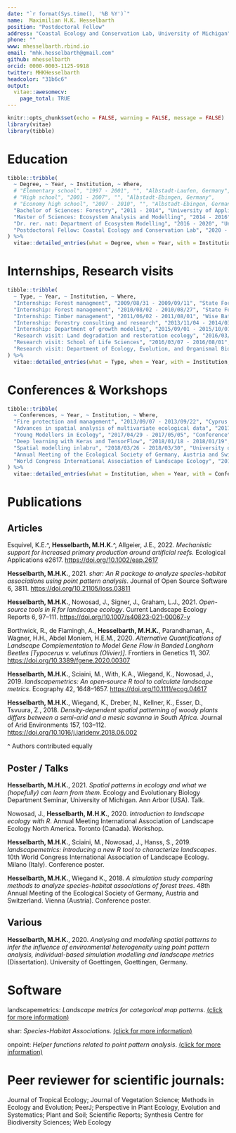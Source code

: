 ```yaml
---
date: "`r format(Sys.time(), '%B %Y')`"
name:  Maximilian H.K. Hesselbarth
position: "Postdoctoral Fellow"
address: "Coastal Ecology and Conservation Lab, University of Michigan"
phone: ""
www: mhesselbarth.rbind.io
email: "mhk.hesselbarth@gmail.com"
github: mhesselbarth
orcid: 0000-0003-1125-9918
twitter: MHKHesselbarth
headcolor: "31b6c6"
output: 
  vitae::awesomecv:
    page_total: TRUE
---
```


```r
knitr::opts_chunk$set(echo = FALSE, warning = FALSE, message = FALSE)
library(vitae)
library(tibble)
```

<!-- # Personal information -->

<!-- Name: Maximilian Hans Klaus Hesselbarth -->

<!-- Pronouns: _he/him/his_ -->

<!-- Born: 25.12.1990 in Ravensburg (Germany) -->

<!-- Nationality: German -->

<!-- I am a computational ecologist interested in ecological modelling and especially in considering the spatial explicit characteristics of most ecological processes. My research is mainly focused on how we can use spatial patterns to infer the underlying ecological processes. -->

# Education

```r
tibble::tribble(
  ~ Degree, ~ Year, ~ Institution, ~ Where,
  # "Elementary school", "1997 - 2001", "", "Albstadt-Laufen, Germany",
  # "High school", "2001 - 2007", "", "Albstadt-Ebingen, Germany",
  # "Economy high school", "2007 - 2010", "", "Albstadt-Ebingen, Germany",
  "Bachelor of Sciences: Forestry", "2011 - 2014", "University of Applied Sciences and Arts", "Göttingen, Germany",
  "Master of Sciences: Ecosystem Analysis and Modelling", "2014 - 2016", "University of Göttingen", "Göttingen, Germany",
  "Dr. rer. nat: Department of Ecosystem Modelling", "2016 - 2020", "University of Göttingen", "Göttingen, Germany",
  "Postdoctoral Fellow: Coastal Ecology and Conservation Lab", "2020 - ongoing", "University of Michigan", "Ann Arbor, USA"
) %>% 
  vitae::detailed_entries(what = Degree, when = Year, with = Institution, where = Where)
```

# Internships, Research visits

```r
tibble::tribble(
  ~ Type, ~ Year, ~ Institution, ~ Where,
  "Internship: Forest managment", "2009/08/31 - 2009/09/11", "State Forestry Department Heuberg", "Messstetten, Germany",
  "Internship: Forest management", "2010/08/02 - 2010/08/27", "State Forestry Department Heuberg", "Messstetten, Germany",
  "Internship: Timber management", "2011/06/02 - 2011/08/01", "Wise Batten Inc.", "Estill, USA",
  "Internship: Forestry consulting and research", "2013/11/04 - 2014/03/30", "SilvaTerra Ltd.", "Lilongwe, Malawi",
  "Internship: Department of growth modeling", "2015/09/01 - 2015/10/01", "Northwest German Forestry Research Institute", "Göttingen, Germany",
  "Research visit: Land degradation and restoration ecology", "2016/03/07 - 2016/08/01", "North-West University", "Potchefstroom, South Africa",
  "Research visit: School of Life Sciences", "2016/03/07 - 2016/08/01", "University of KwaZulu-Nata", "Pietermaritzburg, South Africa",
  "Research visit: Department of Ecology, Evolution, and Organismal Biology", "2017/10/18 - 2017/12/21", "Iowa State University", "Ames, USA"
) %>% 
  vitae::detailed_entries(what = Type, when = Year, with = Institution, where = Where)
```

# Conferences & Workshops

```r
tibble::tribble(
  ~ Conferences, ~ Year, ~ Institution, ~ Where,
  "Fire protection and management", "2013/09/07 - 2013/09/22", "Cyprus Forestry College", "Podromos, Cyprus",
  "Advances in spatial analysis of multivariate ecological data", "2017/04/02 - 2017/04/07", "PR Statistics Ltd.", "Port Talbot, UK",
  "Young Modellers in Ecology", "2017/04/29 - 2017/05/05", "Conference", "Freiburg, Germany",
  "Deep learning with Keras and TensorFlow", "2018/01/18 - 2018/01/19", "codecentric AG", "Solingen, Germany",
  "Spatial modelling inlabru", "2018/03/26 - 2018/03/30", "University of St. Andrews", "St. Andrews, UK",
  "Annual Meeting of the Ecological Society of Germany, Austria and Switzerland", "2018/09/10 - 2018/09/14", "Conference", "Vienna, Austria",
  "World Congress International Association of Landscape Ecology", "2019/07/01 - 2019/07/05", "Conference", "Milano, Italy"
) %>% 
  vitae::detailed_entries(what = Institution, when = Year, with = Conferences, where = Where)
```

# Publications

## Articles

Esquivel, K.E.^, **Hesselbarth, M.H.K.**^, Allgeier, J.E., 2022. _Mechanistic support for increased primary production around artificial reefs._ Ecological Applications e2617. <https://doi.org/10.1002/eap.2617>

**Hesselbarth, M.H.K.**, 2021. _shar: An R package to analyze species-habitat associations using point pattern analysis_. Journal of Open Source Software 6, 3811. <https://doi.org/10.21105/joss.03811>

**Hesselbarth, M.H.K.**, Nowosad, J., Signer, J., Graham, L.J., 2021. _Open-source tools in R for landscape ecology_. Current Landscape Ecology Reports 6, 97–111. <https://doi.org/10.1007/s40823-021-00067-y>

Borthwick, R., de Flamingh, A., **Hesselbarth, M.H.K.**, Parandhaman, A., Wagner, H.H., Abdel Moniem, H.E.M., 2020. _Alternative Quantifications of Landscape Complementation to Model Gene Flow in Banded Longhorn Beetles [Typocerus v. velutinus (Olivier)]_. Frontiers in Genetics 11, 307. <https://doi.org/10.3389/fgene.2020.00307>

**Hesselbarth, M.H.K.**, Sciaini, M., With, K.A., Wiegand, K., Nowosad, J., 2019. _landscapemetrics: An open‐source R tool to calculate landscape metrics_. Ecography 42, 1648–1657. <https://doi.org/10.1111/ecog.04617>

**Hesselbarth, M.H.K.**, Wiegand, K., Dreber, N., Kellner, K., Esser, D., Tsvuura, Z., 2018. _Density-dependent spatial patterning of woody plants differs between a semi-arid and a mesic savanna in South Africa_. Journal of Arid Environments 157, 103–112. <https://doi.org/10.1016/j.jaridenv.2018.06.002>

^ Authors contributed equally

## Poster / Talks

**Hesselbarth, M.H.K.**, 2021. _Spatial patterns in ecology and what we (hopefully) can learn from them_. Ecology and Evolutionary Biology Department Seminar, University of Michigan. Ann Arbor (USA). Talk.

Nowosad, J., **Hesselbarth, M.H.K.**, 2020. _Introduction to landscape ecology with R_. Annual Meeting International Association of Landscape Ecology North America. Toronto (Canada). Workshop.

**Hesselbarth, M.H.K.**, Sciaini, M., Nowosad, J., Hanss, S., 2019. _landscapemetrics: introducing a new R tool to characterize landscapes_. 10th World Congress International Association of Landscape Ecology. Milano (Italy). Conference poster.

**Hesselbarth, M.H.K.**, Wiegand K., 2018. _A simulation study comparing methods to analyze species-habitat associations of forest trees_. 48th Annual Meeting of the Ecological Society of Germany, Austria and Switzerland. Vienna (Austria). Conference poster.

## Various

**Hesselbarth, M.H.K.**, 2020. _Analysing and modelling spatial patterns to infer the influence of environmental heterogeneity using point pattern analysis, individual-based simulation modelling and landscape metrics_ (Dissertation). University of Goettingen, Goettingen, Germany.

# Software

landscapemetrics: _Landscape metrics for categorical map patterns_. [(click for more information)](https://r-spatialecology.github.io/landscapemetrics/)

shar: _Species-Habitat Associations_. [(click for more information)](https://r-sptialecology.github.io/shar/)

onpoint: _Helper functions related to point pattern analysis_. [(click for more information)](https://r-spatialecology.github.io/onpoint/)

# Peer reviewer for scientific journals:

Journal of Tropical Ecology;
Journal of Vegetation Science;
Methods in Ecology and Evolution;
PeerJ;
Perspective in Plant Ecology, Evolution and Systematics;
Plant and Soil;
Scientific Reports;
Synthesis Centre for Biodiversity Sciences;
Web Ecology
